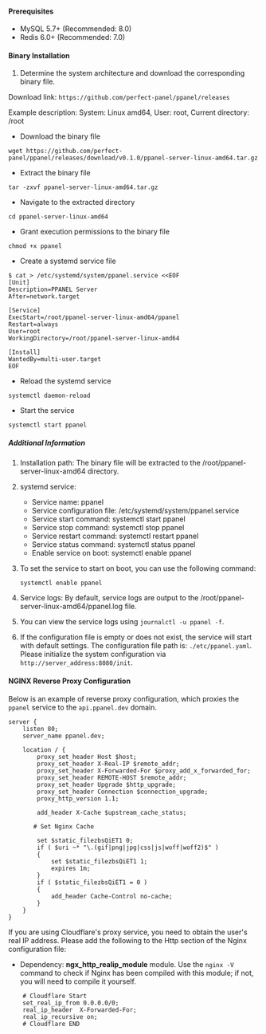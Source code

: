 #### Prerequisites

- MySQL 5.7+ (Recommended: 8.0)
- Redis 6.0+ (Recommended: 7.0)

#### Binary Installation

1. Determine the system architecture and download the corresponding binary file.

Download link: `https://github.com/perfect-panel/ppanel/releases`

Example description: System: Linux amd64, User: root, Current directory: /root

- Download the binary file

```shell
wget https://github.com/perfect-panel/ppanel/releases/download/v0.1.0/ppanel-server-linux-amd64.tar.gz
```

- Extract the binary file

```shell
tar -zxvf ppanel-server-linux-amd64.tar.gz
```

- Navigate to the extracted directory

```shell
cd ppanel-server-linux-amd64
```

- Grant execution permissions to the binary file

```shell
chmod +x ppanel
```

- Create a systemd service file

```shell
$ cat > /etc/systemd/system/ppanel.service <<EOF
[Unit]
Description=PPANEL Server
After=network.target

[Service]
ExecStart=/root/ppanel-server-linux-amd64/ppanel
Restart=always
User=root
WorkingDirectory=/root/ppanel-server-linux-amd64

[Install]
WantedBy=multi-user.target
EOF
```

- Reload the systemd service

```shell
systemctl daemon-reload
```

- Start the service

```shell
systemctl start ppanel
```

##### Additional Information

1. Installation path: The binary file will be extracted to the /root/ppanel-server-linux-amd64 directory.

2. systemd service:

   - Service name: ppanel
   - Service configuration file: /etc/systemd/system/ppanel.service
   - Service start command: systemctl start ppanel
   - Service stop command: systemctl stop ppanel
   - Service restart command: systemctl restart ppanel
   - Service status command: systemctl status ppanel
   - Enable service on boot: systemctl enable ppanel

3. To set the service to start on boot, you can use the following command:

   ```shell
   systemctl enable ppanel
   ```

4. Service logs: By default, service logs are output to the /root/ppanel-server-linux-amd64/ppanel.log file.

5. You can view the service logs using `journalctl -u ppanel -f`.

6. If the configuration file is empty or does not exist, the service will start with default settings. The configuration file path is: `./etc/ppanel.yaml`. Please initialize the system configuration via `http://server_address:8080/init`.

#### NGINX Reverse Proxy Configuration

Below is an example of reverse proxy configuration, which proxies the `ppanel` service to the `api.ppanel.dev` domain.

```nginx
server {
    listen 80;
    server_name ppanel.dev;

    location / {
        proxy_set_header Host $host;
        proxy_set_header X-Real-IP $remote_addr;
        proxy_set_header X-Forwarded-For $proxy_add_x_forwarded_for;
        proxy_set_header REMOTE-HOST $remote_addr;
        proxy_set_header Upgrade $http_upgrade;
        proxy_set_header Connection $connection_upgrade;
        proxy_http_version 1.1;

        add_header X-Cache $upstream_cache_status;

       # Set Nginx Cache

        set $static_filezbsQiET1 0;
        if ( $uri ~* "\.(gif|png|jpg|css|js|woff|woff2)$" )
        {
            set $static_filezbsQiET1 1;
            expires 1m;
        }
        if ( $static_filezbsQiET1 = 0 )
        {
            add_header Cache-Control no-cache;
        }
    }
}
```

If you are using Cloudflare's proxy service, you need to obtain the user's real IP address. Please add the following to the Http section of the Nginx configuration file:

- Dependency: **ngx_http_realip_module** module. Use the `nginx -V` command to check if Nginx has been compiled with this module; if not, you will need to compile it yourself.

```nginx
    # Cloudflare Start
    set_real_ip_from 0.0.0.0/0;
    real_ip_header  X-Forwarded-For;
    real_ip_recursive on;
    # Cloudflare END
```



<Giscus />
